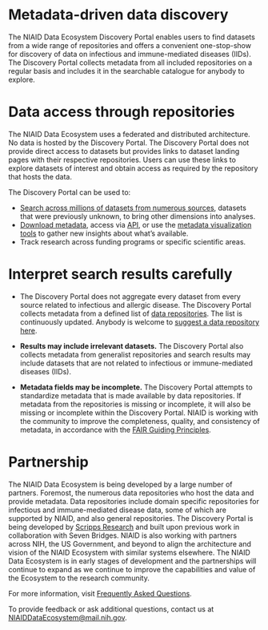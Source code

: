 # Metadata-driven data discovery

The NIAID Data Ecosystem Discovery Portal enables users to find datasets from a wide range of repositories and offers a convenient one-stop-show for discovery of data on infectious and immune-mediated diseases (IIDs). The Discovery Portal collects metadata from all included repositories on a regular basis and includes it in the searchable catalogue for anybody to explore.


# Data access through repositories

The NIAID Data Ecosystem uses a federated and distributed architecture. No data is hosted by the Discovery Portal. The Discovery Portal does not provide direct access to datasets but provides links to dataset landing pages with their respective repositories. Users can use these links to explore datasets of interest and obtain access as required by the repository that hosts the data.

The Discovery Portal can be used to:

- [Search across millions of datasets from numerous sources](https://data-staging.niaid.nih.gov/search/?q=&from=1&filters=%28%40type%3A%28%22Dataset%22%29%29), datasets that were previously unknown, to bring other dimensions into analyses.
- [Download metadata](https://data-staging.niaid.nih.gov/search/), access via [API](https://api.data.niaid.nih.gov/), or use the [metadata visualization tools](https://data-staging.niaid.nih.gov/summary/?q=&from=1&filters=) to gather new insights about what’s available.
- Track research across funding programs or specific scientific areas.


# Interpret search results carefully

- The Discovery Portal does not aggregate every dataset from every source related to infectious and allergic disease. The Discovery Portal collects metadata from a defined list of [data repositories](https://data-staging.niaid.nih.gov/sources/). The list is continuously updated. Anybody is welcome to [suggest a data repository here](https://github.com/NIAID-Data-Ecosystem/nde-crawlers/issues/new?assignees=&labels=&template=suggest-a-new-resource.md&title=%5BSOURCE%5D).

- **Results may include irrelevant datasets.** The Discovery Portal also collects metadata from generalist repositories and search results may include datasets that are not related to infectious or immune-mediated diseases (IIDs).

- **Metadata fields may be incomplete.** The Discovery Portal attempts to standardize metadata that is made available by data repositories. If metadata from the repositories is missing or incomplete, it will also be missing or incomplete within the Discovery Portal. NIAID is working with the community to improve the completeness, quality, and consistency of metadata, in accordance with the [FAIR Guiding Principles](https://doi.org/10.1038/sdata.2016.18).


# Partnership
The NIAID Data Ecosystem is being developed by a large number of partners. Foremost, the numerous data repositories who host the data and provide metadata. Data repositories include domain specific repositories for infectious and immune-mediated disease data, some of which are supported by NIAID, and also general repositories. The Discovery Portal is being developed by [Scripps Research](https://www.scripps.edu/) and built upon previous work in collaboration with Seven Bridges. NIAID is also working with partners across NIH, the US Government, and beyond to align the architecture and vision of the NIAID Ecosystem with similar systems elsewhere. The NIAID Data Ecosystem is in early stages of development and the partnerships will continue to expand as we continue to improve the capabilities and value of the Ecosystem to the research community. 


For more information, visit [Frequently Asked Questions](https://data-staging.niaid.nih.gov/faq/).

To provide feedback or ask additional questions, contact us at [NIAIDDataEcosystem@mail.nih.gov](mailto:NIAIDDataEcosystem@mail.nih.gov).
